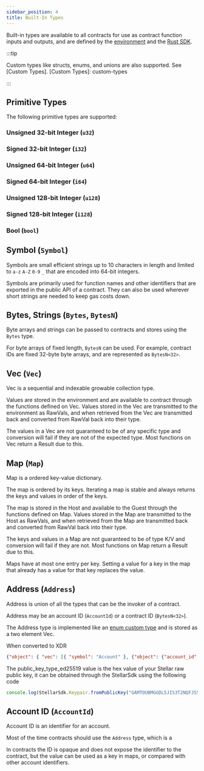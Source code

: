 ```yaml
---
sidebar_position: 4
title: Built-In Types
---
```


Built-in types are available to all contracts for use as contract function
inputs and outputs, and are defined by the [environment] and the [Rust SDK].

[environment]: environment-concepts
[Rust SDK]: ../reference/sdks/rust

:::tip

Custom types like structs, enums, and unions are also supported. See [Custom
Types].
[Custom Types]: custom-types

:::

## Primitive Types

The following primitive types are supported:

### Unsigned 32-bit Integer (`u32`)

### Signed 32-bit Integer (`i32`)

### Unsigned 64-bit Integer (`u64`)

### Signed 64-bit Integer (`i64`)

### Unsigned 128-bit Integer (`u128`)

### Signed 128-bit Integer (`i128`)

### Bool (`bool`)

## Symbol (`Symbol`)

Symbols are small efficient strings up to 10 characters in length and limited to
`a-z` `A-Z` `0-9` `_` that are encoded into 64-bit integers.

Symbols are primarily used for function names and other identifiers that are
exported in the public API of a contract. They can also be used wherever short
strings are needed to keep gas costs down.

## Bytes, Strings (`Bytes`, `BytesN`)

Byte arrays and strings can be passed to contracts and stores using the `Bytes`
type.

For byte arrays of fixed length, `BytesN` can be used. For example, contract IDs
are fixed 32-byte byte arrays, and are represented as `BytesN<32>`.

## Vec (`Vec`)

Vec is a sequential and indexable growable collection type.

Values are stored in the environment and are available to contract through the
functions defined on Vec. Values stored in the Vec are transmitted to the
environment as RawVals, and when retrieved from the Vec are transmitted back and
converted from RawVal back into their type.

The values in a Vec are not guaranteed to be of any specific type and conversion
will fail if they are not of the expected type. Most functions on Vec return a
Result due to this.

## Map (`Map`)

Map is a ordered key-value dictionary.

The map is ordered by its keys. Iterating a map is stable and always returns the
keys and values in order of the keys.

The map is stored in the Host and available to the Guest through the functions
defined on Map. Values stored in the Map are transmitted to the Host as RawVals,
and when retrieved from the Map are transmitted back and converted from RawVal
back into their type.

The keys and values in a Map are not guaranteed to be of type K/V and conversion
will fail if they are not. Most functions on Map return a Result due to this.

Maps have at most one entry per key. Setting a value for a key in the map that
already has a value for that key replaces the value.

## Address (`Address`)

Address is union of all the types that can be the invoker of a contract.

Address may be an account ID (`AccountId`) or a contract ID (`BytesN<32>`).

The Address type is implemented like an [enum custom type] and is stored as a
two element Vec.

When converted to XDR
```json
{"object": { "vec": [{ "symbol": "Account" }, {"object": {"account_id": {"public_key_type_ed25519": "2f3ca127a7fff8ca48ef96cc28ad353af4cdd82d1d6b55c89a4e5210994e2c58"}}}] } }
```

The public_key_type_ed25519 value is the hex value of your Stellar raw public key, it can be obtained through the StellarSdk using the following code
```javascript
console.log(StellarSdk.Keypair.fromPublicKey("GAMTOUBMGGDL5JIS3T2NQFJS5C7KTIS4O77VLTFKSB57PFEOF55CTDRG").rawPublicKey().toString('hex'))
```

[enum custom type]: custom-types#enum-unit-and-tuple-variants

## Account ID (`AccountId`)

Account ID is an identifier for an account.

Most of the time contracts should use the `Address` type, which is a

In contracts the ID is opaque and does not expose the identifier to the
contract, but the value can be used as a key in maps, or compared with other
account identifiers.
